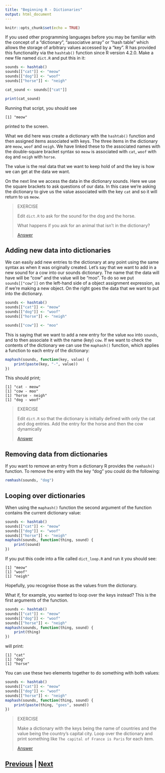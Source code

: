 ```yaml
---
title: "Beginning R - Dictionaries"
output: html_document
---
```


```r
knitr::opts_chunk$set(echo = TRUE)
```

If you used other programming languages before you may be familiar with the concept
of a "dictionary", "associative array" or "hash table" which allows the storage of 
arbitrary values accessed by a "key". R has provided this functionality via the
`hashtab()` function since R version 4.2.0. Make a new file named `dict.R` and put this in
it:

```R
sounds <- hashtab()
sounds[["cat"]] <- "meow"
sounds[["dog"]] <- "woof"
sounds[["horse"]] <- "neigh"

cat_sound <- sounds[["cat"]]

print(cat_sound)
```

Running that script, you should see 

```   
[1] "meow" 
```

printed to the screen.

What we did here was create a dictionary with the `hashtab()` function and then
assigned items associated with keys. The three items in the dictionary are `meow`, 
`woof` and `neigh`. We have linked these to the associated names with the 
double-square bracket syntax so `meow` is associated with `cat`, `woof` with 
`dog` and `neigh` with `horse`.

The value is the real data that we want to keep hold of and the key is how we can
get at the data we want.

On the next line we access the data in the dictionary sounds. Here we use the
square brackets to ask questions of our data. In  this case we're asking the 
dictionary to give us the value associated with the key `cat` and so it will
return to us `meow`.


> EXERCISE
>
> Edit `dict.R` to ask for the sound for the dog and the horse.
> 
> What happens if you ask for an animal that isn't in the dictionary?
>
> [Answer](dictionaries_answer01.html)

## Adding new data into dictionaries

We can easily add new entries to the dictionary at any point using the same
syntax as when it was originally created. Let's say  that we want to add in a new
sound for a cow into our sounds dictionary. The name that the data will have will be
"cow" and the value will be "moo". To do so we put `sounds[["cow"]]` on the
left-hand side of a object assignment expression, as if we're making a new object.
On the right goes the data that we want to put into the dictionary.

```R
sounds <- hashtab()
sounds[["cat"]] <- "meow"
sounds[["dog"]] <- "woof"
sounds[["horse"]] <- "neigh"

sounds[["cow"]] <- "moo"
```

This is saying that we want to add a new entry for the value `moo` into `sounds`, 
and to then associate it with the name (key) `cow`. If we want to check the contents
of the dictionary we can use the `maphash()` function, which applies a function to each
entry of the dictionary:

```R
maphash(sounds, function(key, value) {
    print(paste(key, "-", value))
})
```

This should print;

```
[1] "cat - meow"
[1] "cow - moo"
[1] "horse - neigh"
[1] "dog - woof"
```

> EXERCISE
>
> Edit `dict.R` so that the dictionary is initially defined with only the 
> cat and dog entries. Add the entry for the horse and then the cow dynamically
>
> [Answer](dictionaries_answer02.html)


## Removing data from dictionaries
If you want to remove an entry from a dictionary R provides the `remhash()` function.
To remove the entry with the key "dog" you could do the following:

```R
remhash(sounds, "dog")
```

## Looping over dictionaries

When using the `maphash()` function the second argument of the function contains the
current dictionary value:

```R
sounds <- hashtab()
sounds[["cat"]] <- "meow"
sounds[["dog"]] <- "woof"
sounds[["horse"]] <- "neigh"
maphash(sounds, function(thing, sound) {
    print(sound)
})
```

If you put this code into a file called `dict_loop.R` and run it you should see:

```
[1] "meow"
[1] "woof"
[1] "neigh"
```

Hopefully, you recognise those as the values from the dictionary. 

What if, for example, you wanted to loop over the keys instead? 
This is the first arguments of the function.

```R
sounds <- hashtab()
sounds[["cat"]] <- "meow"
sounds[["dog"]] <- "woof"
sounds[["horse"]] <- "neigh"
maphash(sounds, function(thing, sound) {
    print(thing)
})
```

will print:

```
[1] "cat"
[1] "dog"
[1] "horse"
```

You can use these two elements together to do something with both values:


```R
sounds <- hashtab()
sounds[["cat"]] <- "meow"
sounds[["dog"]] <- "woof"
sounds[["horse"]] <- "neigh"
maphash(sounds, function(thing, sound) {
    print(paste(thing, "goes", sound))
})
```

> EXERCISE
>
> Make a dictionary with the keys being the name of countries and the 
> value being the country's capital city. Loop over the dictionary and 
> print something like `The capital of France is Paris` for each item.
> 
> [Answer](dictionaries_answer03.html)

## [Previous](conditionals.html) | [Next](files.html)
